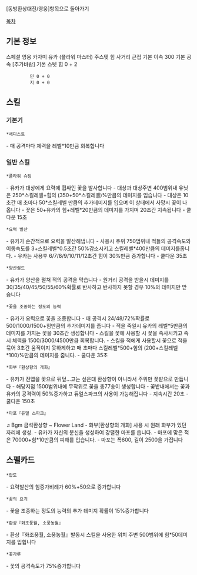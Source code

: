 [동방환상대전/영웅]항목으로 돌아가기

[[목차]]

== 기본 정보 ==
스페셜 영웅 카자미 유카 (플라워 마스터)
주스텟 힘
사거리 근접
기본 이속 300
기본 공속 [추가바람]
기본 스텟 힘 0 + 2
          민 0 + 0
          지 0 + 0


== 스킬 ==
=== 기본기 ===
 *새디스트
- 매 공격마다 체력을 레벨*10만큼 회복합니다
 
=== 일반 스킬 ===

 *플라워 슈팅
- 유카가 대상에게 요력에 휩싸인 꽃을 발사합니다
- 대상과 대상주변 400범위내 유닛은 250*스킬레벨+힘의 (350+50*스킬레벨)%만큼의 데미지를 입습니다
- 대상은 10초간 매 초마다 50*스킬레벨 만큼의 추가데미지를 입으며 이 상태에서 사망시 꽃이 나옵니다
- 꽃은 50+유카의 힘+레벨*20만큼의 데미지를 가지며 20초간 지속됩니다
- 쿨다운 15초

 *요력 발산
- 유카가 순간적으로 요력을 발산해냅니다
- 사용시 주위 750범위내 적들의 공격속도와 이동속도를 3+스킬레벨*0.5초간 50%감소시키고 스킬레벨*400만큼의 데미지를줍니다.
- 유카는 사용후 6/7/8/9/10/11/12초간 힘이 30%만큼 증가합니다
- 쿨다운 35초

 *양산쉴드
- 유카가 양산을 펼쳐 적의 공격을 막습니다
- 원거리 공격을 받을시 데미지를 30/35/40/45/50/55/60%확률로 반사하고 반사하지 못할 경우 10%의 데미지만 받습니다
 
 *꽃을 조종하는 정도의 능력
- 유카가 요력으로 꽃을 조종합니다
- 매 공격시 24/48/72%확률로 500/1000/1500+힘만큼의 추가데미지를 줍니다
- 적을 죽일시 유카의 레벨*5만큼의 데미지를 가지는 꽃을 30초간 생성합니다
- 스킬을 꽃에 사용할 시 꽃을 즉사시키고 즉시 체력을 1500/3000/4500만큼 회복합니다.
- 스킬을 적에게 사용할시 꽃으로 적을 묶어 3초간 움직이지 못하게하고 매 초마다 스킬레벨*500+힘의 (200+스킬레벨*100)%만큼의 데미지를 줍니다.
- 쿨다운 35초
 
 *화부『환상향의 개화』
- 유카가 전맵을 꽃으로 뒤덮...고는 싶은대 환상향이 아니라서 주위만 꽃밭으로 만듭니다
- 해당지점 1500범위내에 무작위로 꽃을 총77송이 생성합니다
- 꽃밭내에서는 꽃과 유카의 공격력이 50%증가하고 듀얼스파크의 사용이 가능해집니다
- 지속시간 20초
- 쿨다운 150초

 *마포『듀얼 스파크』
♬Bgm 금석환상향 ~ Flower Land
- 화부[환상향의 개화] 사용 시 원래 화부가 있던 자리에 생성.
- 유카가 자신의 분신을 생성하여 강렬한 마포를 쏩니다.
- 마포에 맞은 적은 70000+힘*10만큼의 피해를 입습니다.
- 마포는 폭600, 길이 2500을 가집니다


== 스펠카드 ==
 
 *압도
- 요력발산의 힘증가비례가 60%+50으로 증가합니다
 
 *꽃의 요괴
- 꽃을 조종하는 정도의 능력의 추가 데미지 확률이 15%증가합니다
 
 *환상『화조풍월, 소풍농월』
- 환상『화조풍월, 소풍농월』발동시 스킬을 사용한 위치 주변 500범위에 힘*50데미지를 입힙니다
 
 *꽃가루
- 꽃의 공격속도가 75%증가합니다
